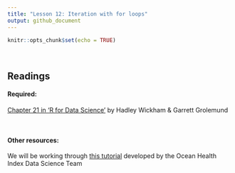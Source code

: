 ```yaml
---
title: "Lesson 12: Iteration with for loops"
output: github_document
---
```


```r
knitr::opts_chunk$set(echo = TRUE)
```

<br>

## Readings

#### Required:
[Chapter 21 in 'R for Data Science'](https://r4ds.had.co.nz/iteration.html) by Hadley Wickham & Garrett Grolemund


<br>

#### Other resources:
We will be working through [this tutorial](http://ohi-science.org/data-science-training/programming.html) developed by the Ocean Health Index Data Science Team

<br>


